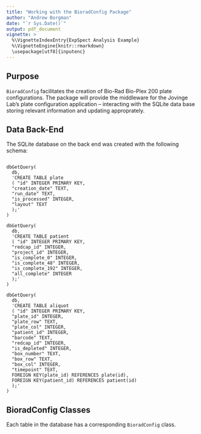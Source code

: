 ```yaml
---
title: "Working with the BioradConfig Package"
author: "Andrew Borgman"
date: "`r Sys.Date()`"
output: pdf_document
vignette: >
  %\VignetteIndexEntry{ExpSpect Analysis Example}
  %\VignetteEngine{knitr::rmarkdown}
  \usepackage[utf8]{inputenc}
---
```



## Purpose

`BioradConfig` facilitates the creation of Bio-Rad Bio-Plex 200 plate configurations. The package will provide the middleware for the Jovinge Lab's plate configuration application -- interacting with the SQLite data base storing relevant information and updating approprately.

## Data Back-End

The SQLite database on the back end was created with the following schema:

```

dbGetQuery(
  db, 
  'CREATE TABLE plate
  ( "id" INTEGER PRIMARY KEY,
  "creation_date" TEXT,
  "run_date" TEXT,
  "is_processed" INTEGER,
  "layout" TEXT
  );'
)

dbGetQuery(
  db, 
  'CREATE TABLE patient
  ( "id" INTEGER PRIMARY KEY,
  "redcap_id" INTEGER,
  "project_id" INTEGER,
  "is_complete_0" INTEGER,
  "is_complete_48" INTEGER,
  "is_complete_192" INTEGER,
  "all_complete" INTEGER
  );'
)

dbGetQuery(
  db, 
  'CREATE TABLE aliquot
  ( "id" INTEGER PRIMARY KEY,
  "plate_id" INTEGER,
  "plate_row" TEXT,
  "plate_col" INTEGER,
  "patient_id" INTEGER,
  "barcode" TEXT,
  "redcap_id" INTEGER,
  "is_depleted" INTEGER,
  "box_number" TEXT,
  "box_row" TEXT,
  "box_col" INTEGER,
  "timepoint" TEXT,
  FOREIGN KEY(plate_id) REFERENCES plate(id),
  FOREIGN KEY(patient_id) REFERENCES patient(id)
  );'
)
```

## BioradConfig Classes

Each table in the database has a corresponding `BioradConfig` class. 





